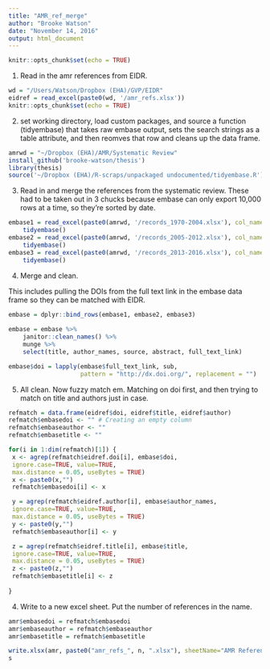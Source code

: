 ```yaml
---
title: "AMR_ref_merge"
author: "Brooke Watson"
date: "November 14, 2016"
output: html_document
---
```


```r
knitr::opts_chunk$set(echo = TRUE)
```

1. Read in the amr references from EIDR. 

```r
wd = "/Users/Watson/Dropbox (EHA)/GVP/EIDR"
eidref = read_excel(paste0(wd, '/amr_refs.xlsx'))
knitr::opts_chunk$set(echo = TRUE)

```

2. set working directory, load custom packages, and source a function (tidyembase) that takes raw embase output, sets the search strings as a table attribute, and then reomves that row and cleans up the data frame. 

```r
amrwd = "~/Dropbox (EHA)/AMR/Systematic Review"
install_github('brooke-watson/thesis')
library(thesis)   
source('~/Dropbox (EHA)/R-scraps/unpackaged undocumented/tidyembase.R')

```

3. Read in and merge the references from the systematic review. These had to be taken out in 3 chucks because embase can only export 10,000 rows at a time, so they're sorted by date.  

```r

embase1 = read_excel(paste0(amrwd, '/records_1970-2004.xlsx'), col_names = FALSE) %>% 
    tidyembase()  
embase2 = read_excel(paste0(amrwd, '/records_2005-2012.xlsx'), col_names = FALSE) %>%
    tidyembase()  
embase3 = read_excel(paste0(amrwd, '/records_2013-2016.xlsx'), col_names = FALSE) %>% 
    tidyembase()  


```

4. Merge and clean. 

This includes pulling the DOIs from the full text link in the embase data frame so they can be matched with EIDR.   


```r

embase = dplyr::bind_rows(embase1, embase2, embase3)  
 
embase = embase %>% 
    janitor::clean_names() %>% 
    munge %>% 
    select(title, author_names, source, abstract, full_text_link)  

embase$doi = lapply(embase$full_text_link, sub, 
                    pattern = "http://dx.doi.org/", replacement = "")

```

5. All clean. Now fuzzy match em. Matching on doi first, and then trying to match on title and authors just in case.

```r

refmatch = data.frame(eidref$doi, eidref$title, eidref$author)
refmatch$embasedoi <- "" # Creating an empty column
refmatch$embaseauthor <- ""
refmatch$embasetitle <- ""

for(i in 1:dim(refmatch)[1]) {
 x <- agrep(refmatch$eidref.doi[i], embase$doi,
 ignore.case=TRUE, value=TRUE,
 max.distance = 0.05, useBytes = TRUE)
 x <- paste0(x,"")
 refmatch$embasedoi[i] <- x

 y = agrep(refmatch$eidref.author[i], embase$author_names,
 ignore.case=TRUE, value=TRUE,
 max.distance = 0.05, useBytes = TRUE)
 y <- paste0(y,"")
 refmatch$embaseauthor[i] <- y

 z = agrep(refmatch$eidref.title[i], embase$title,
 ignore.case=TRUE, value=TRUE,
 max.distance = 0.05, useBytes = TRUE)
 z <- paste0(z,"")
 refmatch$embasetitle[i] <- z
 
}
```

4. Write to a new excel sheet. Put the number of references in the name. 

```r
amr$embasedoi = refmatch$embasedoi 
amr$embaseauthor = refmatch$embaseauthor
amr$embasetitle = refmatch$embasetitle

write.xlsx(amr, paste0("amr_refs_", n, ".xlsx"), sheetName="AMR References from EIDR") 
s
```

